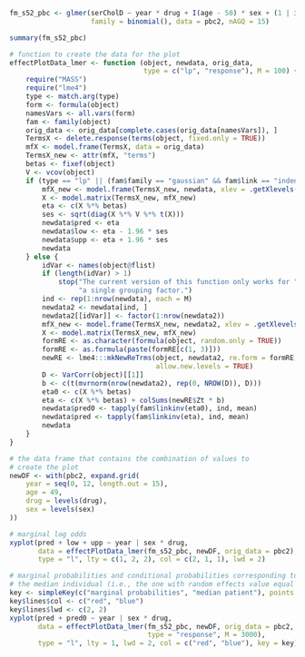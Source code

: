 ```r
fm_s52_pbc <- glmer(serCholD ~ year * drug + I(age - 50) * sex + (1 | id), 
                    family = binomial(), data = pbc2, nAGQ = 15)

summary(fm_s52_pbc)

# function to create the data for the plot
effectPlotData_lmer <- function (object, newdata, orig_data, 
                                 type = c("lp", "response"), M = 100) {
    require("MASS")
    require("lme4")
    type <- match.arg(type)
    form <- formula(object)
    namesVars <- all.vars(form)
    fam <- family(object)
    orig_data <- orig_data[complete.cases(orig_data[namesVars]), ]
    TermsX <- delete.response(terms(object, fixed.only = TRUE))
    mfX <- model.frame(TermsX, data = orig_data)
    TermsX_new <- attr(mfX, "terms")
    betas <- fixef(object)
    V <- vcov(object)
    if (type == "lp" || (fam$family == "gaussian" && fam$link == "indentity")) {
        mfX_new <- model.frame(TermsX_new, newdata, xlev = .getXlevels(TermsX, mfX))
        X <- model.matrix(TermsX_new, mfX_new)
        eta <- c(X %*% betas)
        ses <- sqrt(diag(X %*% V %*% t(X)))
        newdata$pred <- eta
        newdata$low <- eta - 1.96 * ses
        newdata$upp <- eta + 1.96 * ses
        newdata
    } else {
        idVar <- names(object@flist)
        if (length(idVar) > 1)
            stop("The current version of this function only works for ",
                 "a single grouping factor.")
        ind <- rep(1:nrow(newdata), each = M)
        newdata2 <- newdata[ind, ]
        newdata2[[idVar]] <- factor(1:nrow(newdata2))
        mfX_new <- model.frame(TermsX_new, newdata2, xlev = .getXlevels(TermsX, mfX))
        X <- model.matrix(TermsX_new, mfX_new)
        formRE <- as.character(formula(object, random.only = TRUE))
        formRE <- as.formula(paste(formRE[c(1, 3)]))
        newRE <- lme4:::mkNewReTrms(object, newdata2, re.form = formRE,
                                    allow.new.levels = TRUE)
        D <- VarCorr(object)[[1]]
        b <- c(t(mvrnorm(nrow(newdata2), rep(0, NROW(D)), D)))
        eta0 <- c(X %*% betas)
        eta <- c(X %*% betas) + colSums(newRE$Zt * b)
        newdata$pred0 <- tapply(fam$linkinv(eta0), ind, mean)
        newdata$pred <- tapply(fam$linkinv(eta), ind, mean)
        newdata
    }
}

# the data frame that contains the combination of values to
# create the plot
newDF <- with(pbc2, expand.grid(
    year = seq(0, 12, length.out = 15),
    age = 49,
    drug = levels(drug),
    sex = levels(sex)
))

# marginal log odds
xyplot(pred + low + upp ~ year | sex * drug, 
       data = effectPlotData_lmer(fm_s52_pbc, newDF, orig_data = pbc2), 
       type = "l", lty = c(1, 2, 2), col = c(2, 1, 1), lwd = 2)

# marginal probabilities and conditional probabilities corresponding to
# the median individual (i.e., the one with random effects value equal to zero)
key <- simpleKey(c("marginal probabilities", "median patient"), points = FALSE, lines = TRUE)
key$lines$col <- c("red", "blue")
key$lines$lwd <- c(2, 2)
xyplot(pred + pred0 ~ year | sex * drug, 
       data = effectPlotData_lmer(fm_s52_pbc, newDF, orig_data = pbc2, 
                                  type = "response", M = 3000), 
       type = "l", lty = 1, lwd = 2, col = c("red", "blue"), key = key)
```
